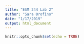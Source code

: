 ```yaml
---
title: "ESM 244 Lab 2"
author: "Sara Orofino"
date: "1/17/2019"
output: html_document
---
```


```r
knitr::opts_chunk$set(echo = TRUE)
```

